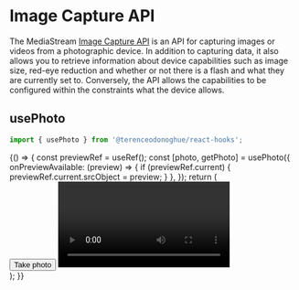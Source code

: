 
<Meta title="Hooks/Web APIs/Image Capture API" />

# Image Capture API

The MediaStream [Image Capture API](https://developer.mozilla.org/en-US/docs/Web/API/MediaStream_Image_Capture_API) is an API for capturing images or videos from a photographic device. In addition to capturing data, it also allows you to retrieve information about device capabilities such as image size, red-eye reduction and whether or not there is a flash and what they are currently set to. Conversely, the API allows the capabilities to be configured within the constraints what the device allows.

## usePhoto

```javascript
import { usePhoto } from '@terenceodonoghue/react-hooks';
```

<Canvas>
  <Story name="usePhotoHook">
    {() => {
      const previewRef = useRef();
      const [photo, getPhoto] = usePhoto({
        onPreviewAvailable: (preview) => {
          if (previewRef.current) {
            previewRef.current.srcObject = preview;
          }
        },
      });
      return (
        <div style={{ display: 'flex', gap: 16 }}>
          <button onClick={getPhoto}>Take photo</button>
          <video autoPlay height={200} width={300} ref={previewRef} />
          {photo ? <img src={photo} height={100} width={150} /> : undefined}
        </div>
      );
    }}
  </Story>
</Canvas>
